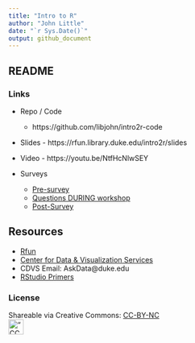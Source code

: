 ```yaml
---
title: "Intro to R"
author: "John Little"
date: "`r Sys.Date()`"
output: github_document
---
```

<!-- Edit the README.Rmd.  Readme.md is auto genererated --> 

## README

### Links

- Repo / Code

    - https://github.com/libjohn/intro2r-code
    
- Slides - https://rfun.library.duke.edu/intro2r/slides

- Video - https://youtu.be/NtfHcNlwSEY

- Surveys

    - [Pre-survey](https://forms.gle/dhzW1iS7mrfG5RLUA)
    - [Questions DURING workshop](https://docs.google.com/document/d/12jSpxo25xKaJClatcS2n2waRuKysCqkVvXQecStFnAk/edit?usp=sharing)
    - [Post-Survey](https://forms.gle/X4DNmLmRUsTq7wvTA)
    
## Resources

- [Rfun](https://library.duke.edu/rfun)
- [Center for Data & Visualization Services](https://library.duke.edu/data/)
- CDVS Email:  AskData@duke.edu
- [RStudio Primers](https://rstudio.cloud/learn/primers/)


### License


Shareable via Creative Commons: [CC-BY-NC](https://creativecommons.org/licenses/by-nc/4.0/)<br> !["CC BY-NC"](images/by-nc.png){height=30px}
